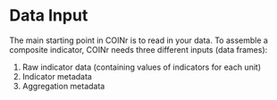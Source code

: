 # Data Input

The main starting point in COINr is to read in your data. To assemble a composite indicator, COINr needs three different inputs (data frames):

1. Raw indicator data (containing values of indicators for each unit)
2. Indicator metadata
3. Aggregation metadata
